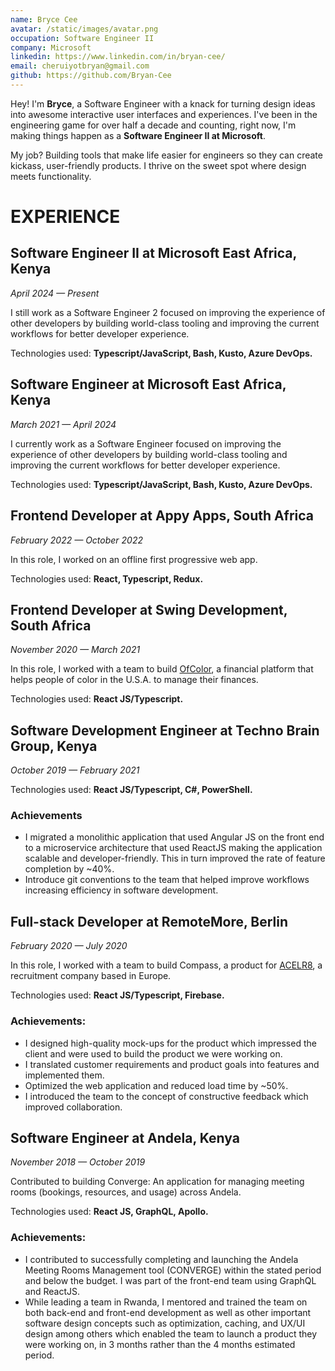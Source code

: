 ```yaml
---
name: Bryce Cee
avatar: /static/images/avatar.png
occupation: Software Engineer II
company: Microsoft
linkedin: https://www.linkedin.com/in/bryan-cee/
email: cheruiyotbryan@gmail.com
github: https://github.com/Bryan-Cee
---
```


Hey! I'm **Bryce**, a Software Engineer with a knack for turning design ideas into awesome interactive user interfaces and experiences. I've been in the engineering game for over half a decade and counting, right now, I'm making things happen as a **Software Engineer II at Microsoft**.

My job? Building tools that make life easier for engineers so they can create kickass, user-friendly products. I thrive on the sweet spot where design meets functionality.

# EXPERIENCE

## Software Engineer II at Microsoft East Africa, Kenya

_April 2024 — Present_

I still work as a Software Engineer 2 focused on improving the experience of other developers by building world-class tooling and improving the current workflows for better developer experience.

Technologies used: **Typescript/JavaScript, Bash, Kusto, Azure DevOps.**

## Software Engineer at Microsoft East Africa, Kenya

_March 2021 — April 2024_

I currently work as a Software Engineer focused on improving the experience of other developers by building world-class tooling and improving the current workflows for better developer experience.

Technologies used: **Typescript/JavaScript, Bash, Kusto, Azure DevOps.**

## Frontend Developer at Appy Apps, South Africa

_February 2022 — October 2022_

In this role, I worked on an offline first progressive web app.

Technologies used: **React, Typescript, Redux.**

## Frontend Developer at Swing Development, South Africa

_November 2020 — March 2021_

In this role, I worked with a team to build [OfColor](https://www.ofcolor.com/), a financial platform that helps people of color in the U.S.A. to manage their finances.

Technologies used: **React JS/Typescript.**

## Software Development Engineer at Techno Brain Group, Kenya

_October 2019 — February 2021_

Technologies used: **React JS/Typescript, C#, PowerShell.**

### Achievements

- I migrated a monolithic application that used Angular JS on the front end to a microservice architecture that used ReactJS making the application scalable and developer-friendly. This in turn improved the rate of feature completion by ~40%.
- Introduce git conventions to the team that helped improve workflows increasing efficiency in software development.

## Full-stack Developer at RemoteMore, Berlin

_February 2020 — July 2020_

In this role, I worked with a team to build Compass, a product for [ACELR8](https://www.acelr8.com/), a recruitment company based in Europe.

Technologies used: **React JS/Typescript, Firebase.**

### Achievements:

- I designed high-quality mock-ups for the product which impressed the client and were used to build the product we were working on.
- I translated customer requirements and product goals into features and implemented them.
- Optimized the web application and reduced load time by ~50%.
- I introduced the team to the concept of constructive feedback which improved collaboration.

## Software Engineer at Andela, Kenya

_November 2018 — October 2019_

Contributed to building Converge: An application for managing meeting rooms (bookings, resources, and usage) across Andela.

Technologies used: **React JS, GraphQL, Apollo.**

### Achievements:

- I contributed to successfully completing and launching the Andela Meeting Rooms Management tool (CONVERGE) within the stated period and below the budget. I was part of the front-end team using GraphQL and ReactJS.
- While leading a team in Rwanda, I mentored and trained the team on both back-end and front-end development as well as other important software design concepts such as optimization, caching, and UX/UI design among others which enabled the team to launch a product they were working on, in 3 months rather than the 4 months estimated period.
